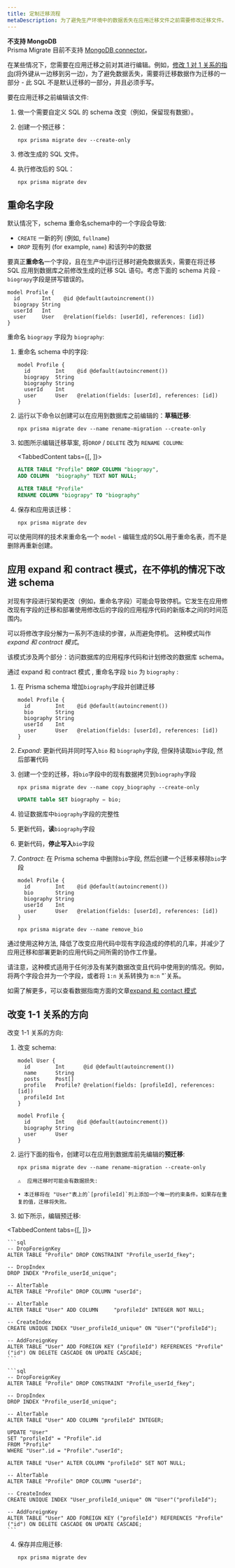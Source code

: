 ```yaml
---
title: 定制迁移流程
metaDescription: 为了避免生产环境中的数据丢失在应用迁移文件之前需要修改迁移文件。
---
```


<TopBlock>

<Admonition type="warning">

**不支持 MongoDB** <br />
Prisma Migrate 目前不支持 [MongoDB connector](../../../concepts/database-connectors/mongodb)。

</Admonition>

在某些情况下，您需要在应用迁移之前对其进行编辑。例如，[修改 1 对 1 关系的指向](#changing-the-direction-of-a-1-1-relation)(将外键从一边移到另一边)，为了避免数据丢失，需要将迁移数据作为迁移的一部分 -  此 SQL 不是默认迁移的一部分，并且必须手写。

要在应用迁移之前编辑该文件:

1. 做一个需要自定义 SQL 的 schema 改变（例如，保留现有数据）。
1. 创建一个预迁移：

   ```terminal
   npx prisma migrate dev --create-only
   ```

1. 修改生成的 SQL 文件。
1. 执行修改后的 SQL：

   ```terminal
   npx prisma migrate dev
   ```

</TopBlock>

## 重命名字段

默认情况下，schema 重命名schema中的一个字段会导致:

- `CREATE` 一新的列 (例如, `fullname`)
- `DROP` 现有列 (for example, `name`) 和该列中的数据

要真正**重命名**一个字段，且在生产中运行迁移时避免数据丢失，需要在将迁移 SQL 应用到数据库之前修改生成的迁移 SQL 语句。考虑下面的 schema 片段 - `biograpy`字段是拼写错误的。

```prisma highlight=3;normal;
model Profile {
  id       Int    @id @default(autoincrement())
  biograpy String
  userId   Int
  user     User   @relation(fields: [userId], references: [id])
}
```

重命名 `biograpy` 字段为 `biography`:

1. 重命名 schema 中的字段:

   ```prisma highlight=3;delete|4;add;
   model Profile {
     id        Int    @id @default(autoincrement())
     biograpy  String
     biography String
     userId    Int
     user      User   @relation(fields: [userId], references: [id])
   }
   ```

2. 运行以下命令以创建可以在应用到数据库之前编辑的：**草稿迁移**:

   ```terminal
   npx prisma migrate dev --name rename-migration --create-only
   ```

3. 如图所示编辑迁移草案, 将`DROP` / `DELETE` 改为 `RENAME COLUMN`:

   <TabbedContent tabs={[<FileWithIcon text="Before" icon="code"/>, <FileWithIcon text="After" icon="code" />]}>

   <tab>

   ```sql file=./prisma/migrations/20210308092620_rename_migration/migration.sql
   ALTER TABLE "Profile" DROP COLUMN "biograpy",
   ADD COLUMN  "biography" TEXT NOT NULL;
   ```

   </tab>

   <tab>

   ```sql file=./prisma/migrations/20210308092620_rename_migration/migration.sql
   ALTER TABLE "Profile"
   RENAME COLUMN "biograpy" TO "biography"
   ```

   </tab>

   </TabbedContent>

4. 保存和应用该迁移：

   ```terminal
   npx prisma migrate dev
   ```

可以使用同样的技术来重命名一个 `model` - 编辑生成的SQL用于重命名表，而不是删除再重新创建。

## 应用 expand 和 contract 模式，在不停机的情况下改进 schema

对现有字段进行架构更改（例如，重命名字段）可能会导致停机。它发生在应用修改现有字段的迁移和部署使用修改后的字段的应用程序代码的新版本之间的时间范围内。

可以将修改字段分解为一系列不连续的步骤，从而避免停机。 这种模式叫作 _expand 和 contract 模式_。

该模式涉及两个部分：访问数据库的应用程序代码和计划修改的数据库 schema。

通过 expand 和 contract 模式 , 重命名字段 `bio` 为 `biography` :

1. 在 Prisma schema 增加`biography`字段并创建迁移

   ```prisma highlight=4;add;
   model Profile {
     id        Int    @id @default(autoincrement())
     bio       String
     biography String
     userId    Int
     user      User   @relation(fields: [userId], references: [id])
   }
   ```

2. _Expand_: 更新代码并同时写入`bio` 和 `biography`字段, 但保持读取`bio`字段, 然后部署代码
3. 创建一个空的迁移，将`bio`字段中的现有数据拷贝到`biography`字段

   ```terminal
   npx prisma migrate dev --name copy_biography --create-only
   ```

   ```sql file=prisma/migrations/20210420000000_copy_biography/migration.sql
   UPDATE table SET biography = bio;
   ```

4. 验证数据库中`biography`字段的完整性
5. 更新代码，**读**`biography`字段
6. 更新代码，**停止写入**`bio`字段
7. _Contract_: 在 Prisma schema 中删除`bio`字段, 然后创建一个迁移来移除`bio`字段

   ```prisma highlight=3;delete;
   model Profile {
     id        Int    @id @default(autoincrement())
     bio       String
     biography String
     userId    Int
     user      User   @relation(fields: [userId], references: [id])
   }
   ```

   ```terminal
   npx prisma migrate dev --name remove_bio
   ```

通过使用这种方法, 降低了改变应用代码中现有字段造成的停机的几率，并减少了应用迁移和部署更新的应用代码之间所需的协作工作量。

请注意，这种模式适用于任何涉及有某列数据改变且代码中使用到的情况。例如，将两个字段合并为一个字段，或者将 `1:n` 关系转换为 `m:n` "`关系。

如需了解更多，可以查看数据指南方面的文章[expand 和 contact 模式](https://www.prisma.io/dataguide/types/relational/expand-and-contract-pattern)

## 改变 1-1 关系的方向

改变 1-1 关系的方向:

1. 改变 schema:

   ```prisma
   model User {
     id        Int      @id @default(autoincrement())
     name      String
     posts     Post[]
     profile   Profile? @relation(fields: [profileId], references: [id])
     profileId Int
   }
   
   model Profile {
     id        Int    @id @default(autoincrement())
     biography String
     user      User
   }
   ```

2. 运行下面的指令，创建可以在应用到数据库前先编辑的**预迁移**:

   <CodeWithResult expanded={true}>

   <cmd>

   ```terminal
   npx prisma migrate dev --name rename-migration --create-only
   ```

   </cmd>

   <cmdResult>

   ```
   ⚠️  应用迁移时可能会有数据损失:

   • 本迁移将在 "User"表上的`[profileId]`列上添加一个唯一的约束条件。如果存在重复的值，迁移将失败。
   ```

   </cmdResult>

   </CodeWithResult>

3. 如下所示，编辑预迁移:

  <TabbedContent tabs={[<FileWithIcon text="Before" icon="code"/>, <FileWithIcon text="After" icon="code"/>]}>

  <tab>

    ```sql
    -- DropForeignKey
    ALTER TABLE "Profile" DROP CONSTRAINT "Profile_userId_fkey";

    -- DropIndex
    DROP INDEX "Profile_userId_unique";

    -- AlterTable
    ALTER TABLE "Profile" DROP COLUMN "userId";

    -- AlterTable
    ALTER TABLE "User" ADD COLUMN     "profileId" INTEGER NOT NULL;

    -- CreateIndex
    CREATE UNIQUE INDEX "User_profileId_unique" ON "User"("profileId");

    -- AddForeignKey
    ALTER TABLE "User" ADD FOREIGN KEY ("profileId") REFERENCES "Profile"("id") ON DELETE CASCADE ON UPDATE CASCADE;
    ```

  </tab>

  <tab>

    ```sql
    -- DropForeignKey
    ALTER TABLE "Profile" DROP CONSTRAINT "Profile_userId_fkey";

    -- DropIndex
    DROP INDEX "Profile_userId_unique";

    -- AlterTable
    ALTER TABLE "User" ADD COLUMN "profileId" INTEGER;

    UPDATE "User"
    SET "profileId" = "Profile".id
    FROM "Profile"
    WHERE "User".id = "Profile"."userId";

    ALTER TABLE "User" ALTER COLUMN "profileId" SET NOT NULL;

    -- AlterTable
    ALTER TABLE "Profile" DROP COLUMN "userId";

    -- CreateIndex
    CREATE UNIQUE INDEX "User_profileId_unique" ON "User"("profileId");

    -- AddForeignKey
    ALTER TABLE "User" ADD FOREIGN KEY ("profileId") REFERENCES "Profile"("id") ON DELETE CASCADE ON UPDATE CASCADE;
    ```

  </tab>

  </TabbedContent>

4. 保存并应用迁移:

   ```terminal
   npx prisma migrate dev
   ```

